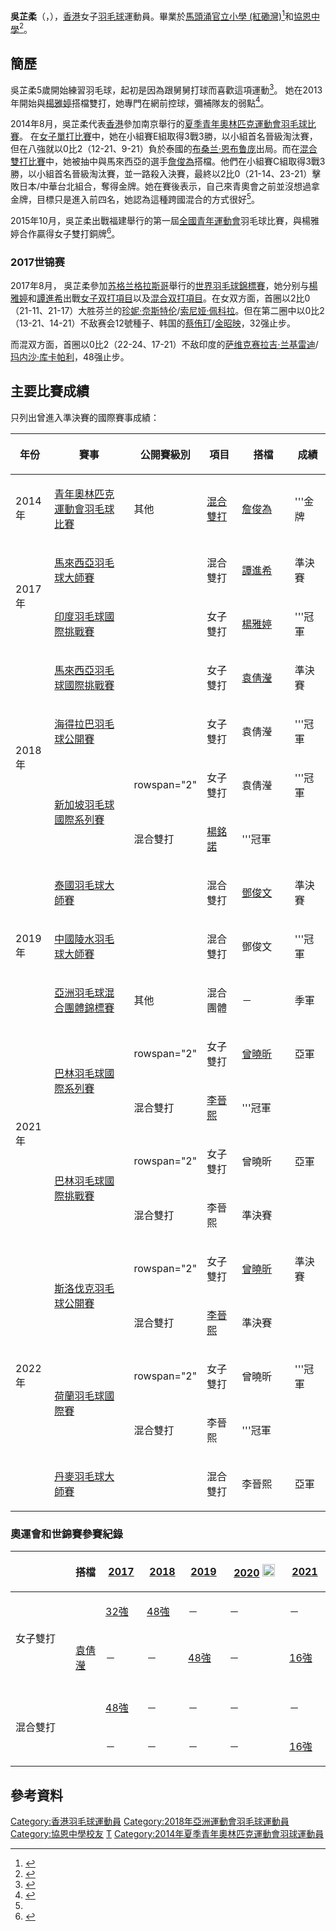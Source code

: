 {{noteTA|G1=Badminton}}
{{Infobox 羽球選手
| playername              = 吳芷柔<br/>{{lang|en|Ng Tsz Yau Yoyo}}
| image                   = 
| size                    = 
| caption                 = 
| birth_name              = 
| date_of_birth           = {{birth_date_and_age|1998|4|24}}<ref>{{cite web|title=运动员- 吳芷柔|url=http://athlete.nanjing2014.org/html/31219_c.html|publisher=第二届夏季青年奥林匹克运动会组织委员会|deadurl=yes|archiveurl=https://web.archive.org/web/20140826120535/http://athlete.nanjing2014.org/html/31219_c.html|archivedate=2014-08-26|accessdate=2014-08-23}}</ref>
| place_of_birth          = 
| height                  = {{height|m=1.61}}
| weight                  = 
| event                   = 女子單打、女子雙打、混合雙打
| handedness              = 右手
| country                 = {{HKG}}
| years_intldebut         =
| years_started           = 
| coach                   = 
| highest_ranking         = 第28位（女雙-[[袁倩瀅|袁倩瀅]]）
| date_of_highest_ranking = 2018年11月22日<ref name="highest-ranking">{{en}}[http://bwfcontent.tournamentsoftware.com/ranking/player.aspx?id=12375&player=362697 BWF World Ranking - Ranking of NG Tsz Yau (61986)] {{Wayback|url=http://bwfcontent.tournamentsoftware.com/ranking/player.aspx?id=12375&player=362697 |date=20170305002830 }}</ref>
| current_ranking         = 第28位（女雙-[[袁倩瀅|袁倩瀅]]）<br/>第108位（混雙-[[譚進希|譚進希]]）<br/>第238位（混雙-[[鄧俊文|鄧俊文]]）<br/>第351位（混雙-[[鍾瀚霖|鍾瀚霖]]）
| date_of_current_ranking = 2018年11月22日<ref>{{en}}[http://bwfcontent.tournamentsoftware.com/ranking/category.aspx?id=12375&category=474 BWF World Ranking - BWF世界排名榜 (11/24/2016) - Women's doubles] {{Wayback|url=http://bwfcontent.tournamentsoftware.com/ranking/category.aspx?id=12375&category=474 |date=20170305001138 }}</ref><ref>{{en}}[http://bwfcontent.tournamentsoftware.com/ranking/category.aspx?id=12375&category=476 BWF World Ranking - BWF世界排名榜 (11/24/2016) - Mixed doubles] {{Wayback|url=http://bwfcontent.tournamentsoftware.com/ranking/category.aspx?id=12375&category=476 |date=20170305001017 }}</ref>
| played                  = 10勝–10負（女單）<br/>32勝–29負（女雙）<br/>49勝–23負（混雙）
| titles                  = 
| bwf_profile             = F62AA515-EF03-4400-B431-031E9B1FA3C3
| bwf_id                  = 61986
| updated                 = 2016年11月26日
}}
{{MedalTableTop|width=286px}}
{{MedalSport | 女子[[羽毛球|羽毛球]]}}
{{MedalCountry | {{HKG}}}}
{{MedalCompetition | [[亞洲羽毛球混合團體錦標賽|亞洲羽毛球混合團體錦標賽]]}}
{{MedalBronze| [[2019年湯恩佳盃|2019年 香港]] | 混合團體 }}
{{MedalCountry | [[File:Olympic_flag.svg|23px]] [[青年奧林匹克運動會混合國家代表團|混合国家]]}}
{{MedalCompetition | [[青年奧林匹克運動會|青年奧林匹克運動會]]}}
{{MedalGold| [[2014年夏季青年奧林匹克運動會|2014年 南京]] | [[2014年夏季青年奧林匹克運動會羽毛球混合雙打比賽|混合雙打]] }}
{{MedalBottom}}
'''吳芷柔'''（{{lang|en|Ng Tsz Yau, Yoyo}}，{{bd|1998年|4月24日|||catIdx=N吳}}），[[香港|香港]]女子[[羽毛球|羽毛球]]運動員。畢業於[[馬頭涌官立小學_(紅磡灣)|馬頭涌官立小學 (紅磡灣)]]<ref>{{cite web|title=全港小學區際羽毛球比賽 2009 - 2010 比賽結果|url=http://www.hkssf-nt.org.hk/district/primary/Result/HKcomp/Area/BD/ACRO-HKBD-0910-Result.pdf|publisher=香港學界體育聯會|accessdate=2014-08-23|archive-date=2014-08-26|archive-url=https://web.archive.org/web/20140826161144/http://www.hkssf-nt.org.hk/district/primary/Result/HKcomp/Area/BD/ACRO-HKBD-0910-Result.pdf|dead-url=yes}}</ref>和[[協恩中學|協恩中學]]<ref>{{cite web|title=2013–2014年度Bonaqua全港學界精英羽毛球比賽|url=http://www.hkssf-ext.org.hk/external/Jing%20Ying/Jing%20Ying-1314/JYBD1314/Arobat/Results/JYBD1314_All%20Results_Sec.pdf|publisher=香港學界體育聯會|deadurl=yes|archiveurl=https://web.archive.org/web/20140826120324/http://www.hkssf-ext.org.hk/external/Jing%20Ying/Jing%20Ying-1314/JYBD1314/Arobat/Results/JYBD1314_All%20Results_Sec.pdf|archivedate=2014-08-26|accessdate=2014-08-23}}</ref>。

==簡歷==
吳芷柔5歲開始練習羽毛球，起初是因為跟舅舅打球而喜歡這項運動<ref name="文匯報">{{cite news|title=吳芷柔為港隊再添青奧會金牌|url=http://news.wenweipo.com/2014/08/22/IN1408220089.htm|newspaper=文匯報|date=2014-08-22|accessdate=2014-08-23|archive-date=2014-08-25|archive-url=https://web.archive.org/web/20140825022634/http://news.wenweipo.com/2014/08/22/IN1408220089.htm|dead-url=no}}</ref>。
她在2013年開始與[[楊雅婷|楊雅婷]]搭檔雙打，她專門在網前控球，彌補隊友的弱點<ref name="新聞網">{{cite news|title=體壇新星(下)：球場密友|url=http://www.news.gov.hk/tc/categories/health/html/2016/03/20160304_121902.shtml|agency=香港政府新聞網|date=2016-03-06|accessdate=2016-05-18|archive-date=2016-05-18|archive-url=https://web.archive.org/web/20160518064144/http://www.news.gov.hk/tc/categories/health/html/2016/03/20160304_121902.shtml|dead-url=no}}</ref>。

2014年8月，吳芷柔代表[[2014年夏季青年奧林匹克運動會中國香港代表團|香港]]參加南京舉行的[[2014年夏季青年奧林匹克運動會|夏季青年奧林匹克運動會]][[2014年夏季青年奧林匹克運動會羽毛球混合雙打比賽|羽毛球比賽]]。
在[[2014年夏季青年奧林匹克運動會羽毛球女子單打比賽|女子單打比賽]]中，她在小組賽E組取得3戰3勝，以小組首名晉級淘汰賽，但在八強就以0比2（12-21、9-21）負於泰國的[[布桑兰·恩布鲁庞|布桑兰·恩布鲁庞]]出局。而在[[2014年夏季青年奧林匹克運動會羽毛球混合雙打比賽|混合雙打比賽]]中，她被抽中與馬來西亞的選手[[詹俊為|詹俊為]]搭檔。他們在小組賽C組取得3戰3勝，以小組首名晉級淘汰賽，並一路殺入決賽，最終以2比0（21-14、23-21）擊敗日本/中華台北組合，奪得金牌。她在賽後表示，自己來青奧會之前並沒想過拿金牌，目標只是進入前四名，她認為這種跨國混合的方式很好<ref name="文匯報"/>。

2015年10月，吳芷柔出戰福建舉行的第一屆[[全國青年運動會|全國青年運動會]]羽毛球比賽，與楊雅婷合作贏得女子雙打銅牌<ref>{{cite news|title=青運會羽毛球進入收官日 香港隊女雙摘銅|url=http://www.hkcna.hk/content/2015/1026/407918.shtml|agency=香港新聞網|date=2015-10-26|accessdate=2016-05-18|archive-date=2016-06-01|archive-url=https://web.archive.org/web/20160601171233/http://www.hkcna.hk/content/2015/1026/407918.shtml|dead-url=no}}</ref>。

===2017世锦赛===
2017年8月，  吳芷柔參加[[苏格兰|苏格兰]][[格拉斯哥|格拉斯哥]]舉行的[[2017年世界羽毛球錦標賽|世界羽毛球錦標賽]]，她分别与[[楊雅婷|楊雅婷]]和[[譚進希|譚進希]]出戰[[2017年世界羽毛球錦標賽女子双打項目|女子双打項目]]以及[[2017年世界羽毛球錦標賽混合双打項目|混合双打項目]]。在女双方面，首圈以2比0（21-11、21-17）大胜芬兰的[[珍妮·奈斯特伦|珍妮·奈斯特伦]]/[[索尼娅·佩科拉|索尼娅·佩科拉]]。但在第二圈中以0比2（13-21、14-21）不敌赛会12號種子、韩国的[[蔡侑玎|蔡侑玎]]/[[金昭映|金昭映]]，32强止步。

而混双方面，首圈以0比2（22-24、17-21）不敌印度的[[萨维克赛拉吉·兰基雷迪|萨维克赛拉吉·兰基雷迪]]/[[玛内沙·库卡帕利|玛内沙·库卡帕利]]，48强止步。

==主要比賽成績==
只列出曾進入準決賽的國際賽事成績：
{| class=wikitable style="text-align:center; font-size:small;" 
!width="50"|年份
!width="190"|賽事
!width="80"|公開賽級別
!width="60"|項目
!width="100"|搭檔
!width="50" |成績
|-
!rowspan="1"|2014年
|[[2014年夏季青年奧林匹克運動會羽毛球混合雙打比賽|青年奧林匹克運動會羽毛球比賽]]
|其他
|[[2014年夏季青年奧林匹克運動會羽毛球混合雙打比賽|混合雙打]]
|{{flagicon|MAS}} [[詹俊為|詹俊為]]
|bgcolor="gold"|'''金牌
|-
!rowspan="2"|2017年
|[[2017年馬來西亞羽毛球大師賽|馬來西亞羽毛球大師賽]]
|{{BWFGPG}}
|混合雙打
|[[譚進希|譚進希]]
|bgcolor="#b8860b"|準決賽
|-
|[[2017年印度羽毛球國際挑戰賽|印度羽毛球國際挑戰賽]]
|{{BWFIC}}
|女子雙打
|[[楊雅婷|楊雅婷]]
|bgcolor="gold"|'''冠軍
|-
!rowspan="4"|2018年
|[[2018年馬來西亞羽毛球國際挑戰賽|馬來西亞羽毛球國際挑戰賽]]
|{{BWFIC}}
|女子雙打
|[[袁倩瀅|袁倩瀅]]
|bgcolor="#b8860b"|準決賽
|-
|[[2018年海得拉巴羽毛球公開賽|海得拉巴羽毛球公開賽]]
|{{BWF100}}
|女子雙打
|袁倩瀅
|bgcolor="gold"|'''冠軍
|-
|rowspan="2"|[[2018年新加坡羽毛球國際系列賽|新加坡羽毛球國際系列賽]]
|rowspan="2" {{BWFIS}}
|女子雙打
|袁倩瀅
|bgcolor="gold"|'''冠軍
|-
|混合雙打
|[[楊銘諾|楊銘諾]]
|bgcolor="gold"|'''冠軍
|-
!rowspan="3"|2019年
|[[2019年泰國羽毛球大師賽|泰國羽毛球大師賽]]
|{{BWF300}}
|混合雙打
|[[鄧俊文|鄧俊文]]
|bgcolor="#b8860b"|準決賽
|-
|[[2019年中國陵水羽毛球大師賽|中國陵水羽毛球大師賽]]
|{{BWF100}}
|混合雙打
|鄧俊文
|bgcolor="gold"|'''冠軍
|-
|[[2019年湯恩佳盃|亞洲羽毛球混合團體錦標賽]]
|其他
|混合團體
|－
|bgcolor="#b8860b"|季軍
|-
!rowspan="4"|2021年
|rowspan="2"|[[2021年巴林羽毛球國際系列賽|巴林羽毛球國際系列賽]]
|rowspan="2" {{BWFIS}}
|女子雙打
|[[曾曉昕|曾曉昕]]
|bgcolor="silver"|亞軍
|-
|混合雙打
|[[李晉熙_(羽毛球運動員)|李晉熙]]
|bgcolor="gold"|'''冠軍
|-
|rowspan="2"|[[2021年巴林羽毛球國際挑戰賽|巴林羽毛球國際挑戰賽]]
|rowspan="2" {{BWFIC}}
|女子雙打
|曾曉昕
|bgcolor="silver"|亞軍
|-
|混合雙打
|李晉熙
|bgcolor="#b8860b"|準決賽
|-
!rowspan="5"|2022年
|rowspan="2"|[[2022年斯洛伐克羽毛球公開賽|斯洛伐克羽毛球公開賽]]
|rowspan="2" {{BWFFS}}
|女子雙打
|[[曾曉昕|曾曉昕]]
|bgcolor="#b8860b"|準決賽
|-
|混合雙打
|[[李晉熙_(羽毛球運動員)|李晉熙]]
|bgcolor="#b8860b"|準決賽
|-
|rowspan="2"|[[2022年荷蘭羽毛球國際賽|荷蘭羽毛球國際賽]]
|rowspan="2" {{BWFIS}}
|女子雙打
|曾曉昕
|bgcolor="gold"|'''冠軍
|-
|混合雙打
|李晉熙
|bgcolor="gold"|'''冠軍
|-
|[[2022年丹麥羽毛球大師賽|丹麥羽毛球大師賽]]
|{{BWFIC}}
|混合雙打
|李晉熙
|bgcolor="silver"|亞軍
|}
{{BWF賽事級別索引}}

===奧運會和世錦賽參賽紀錄===
{| class=wikitable style="text-align:center; font-size:small;" 
!
!搭檔
!width="50"|[[2017年世界羽毛球錦標賽|2017]]
!width="50"|[[2018年世界羽毛球錦標賽|2018]]
!width="50"|[[2019年世界羽毛球錦標賽|2019]]
!width="80"|[[2020年夏季奧林匹克運動會羽毛球比賽|2020]] [[File:Olympic_rings_without_rims.svg|20px]]
!width="50"|[[2021年世界羽毛球錦標賽|2021]]
|-
!rowspan="2" width="80"|女子雙打
|align="left"|{{nowrap|[[楊雅婷|楊雅婷]]}}
|[[2017年世界羽毛球錦標賽女子雙打項目|32強]]
|[[2018年世界羽毛球錦標賽女子雙打項目|48強]]
|－
|－
|－
|-
|align="left"|[[袁倩瀅|袁倩瀅]]
|－
|－
|[[2019年世界羽毛球錦標賽女子雙打項目|48強]]
|－
|[[2021年世界羽毛球錦標賽女子雙打項目|16強]]
|-
|
|-
!rowspan="2" width="80"|混合雙打
|align="left"|{{nowrap|[[譚進希|譚進希]]}}
|[[2017年世界羽毛球錦標賽混合雙打項目|48強]]
|－
|－
|－
|－
|-
|align="left"|{{nowrap|[[楊銘諾|楊銘諾]]}}
|－
|－
|－
|－
|[[2021年世界羽毛球錦標賽混合雙打項目|16強]]
|}

==參考資料==
{{Reflist}}

{{DEFAULTSORT:Ng Tsz Yau}}
[[Category:香港羽毛球運動員|Category:香港羽毛球運動員]]
[[Category:2018年亞洲運動會羽毛球運動員|Category:2018年亞洲運動會羽毛球運動員]]
[[Category:協恩中學校友|Category:協恩中學校友]]
[[Category:吳姓|T]]
[[Category:2014年夏季青年奧林匹克運動會羽球運動員|Category:2014年夏季青年奧林匹克運動會羽球運動員]]